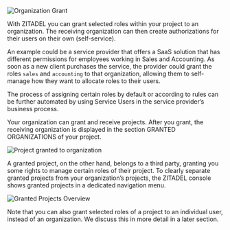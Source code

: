 ![Organization Grant](/img/concepts/objects/organization_grants.png)

With ZITADEL you can grant selected roles within your project to an organization.
The receiving organization can then create authorizations for their users on their own (self-service).

An example could be a service provider that offers a SaaS solution that has different permissions for employees working in Sales and Accounting.
As soon as a new client purchases the service, the provider could grant the roles `sales` and `accounting` to that organization,
allowing them to self-manage how they want to allocate roles to their users.

The process of assigning certain roles by default or according to rules can be further automated by using Service Users in the service provider’s business process.

Your organization can grant and receive projects.
After you grant, the receiving organization is displayed in the section GRANTED ORGANIZATIONS of your project.

![Project granted to organization](/img/console_projects_granted.png)

A granted project, on the other hand, belongs to a third party, granting you some rights to manage certain roles of their project.
To clearly separate granted projects from your organization’s projects,
the ZITADEL console shows granted projects in a dedicated navigation menu.

![Granted Projects Overview](/img/console_granted_projects_overview.png)

Note that you can also grant selected roles of a project to an individual user, instead of an organization.
We discuss this in more detail in a later section.
